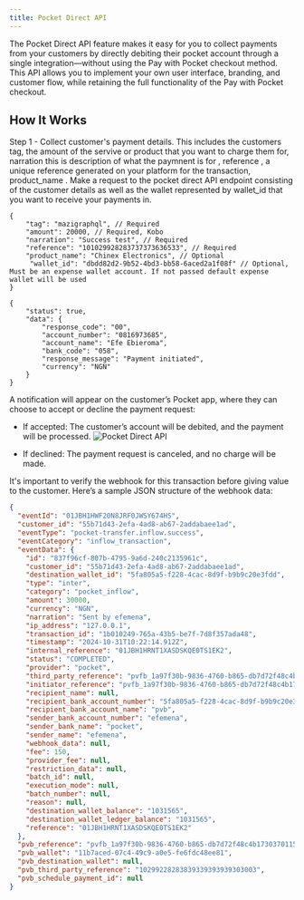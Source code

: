 ```yaml
---
title: Pocket Direct API
---
```


The Pocket Direct API feature makes it easy for you to collect payments from your customers by directly debiting their pocket account
through a single integration—without using the Pay with Pocket checkout method. This API allows you to implement your own user interface, branding, and customer
flow, while retaining the full functionality of the Pay with Pocket checkout.

## How It Works

<Steps>
<Step title = "Collect customer's payment details.">
Step 1 - Collect customer's payment details. 
This includes the customers tag, the amount of the servive or product that you want to charge them for, narration this is description of what the paymnent is for , reference ,
a unique reference generated on your platform for the transaction, product_name .  
</Step>

<Step title = "Make a request to the pocket direct API">
Make a request to the  pocket direct API endpoint consisting of the customer details as well as the wallet represented by wallet_id  that you want to receive your payments in.

```tsx Request
{
    "tag": "mazigraphql", // Required
    "amount": 20000, // Required, Kobo
    "narration": "Success test", // Required
    "reference": "101029928283737373636533", // Required
    "product_name": "Chinex Electronics", // Optional
     "wallet_id": "dbdd82d2-9b52-4bd3-bb58-6aced2a1f08f" // Optional, Must be an expense wallet account. If not passed default expense wallet will be used
}
```

```tsx Response
{
    "status": true,
    "data": {
        "response_code": "00",
        "account_number": "0816973685",
        "account_name": "Efe Ebieroma",
        "bank_code": "058",
        "response_message": "Payment initiated",
        "currency": "NGN"
    }
}
```

</Step>

<Step title = "Customer choses to accept or decline the payment">
A notification will appear on the customer’s Pocket app, where they can choose to accept or decline the payment request:

- If accepted: The customer’s account will be debited, and the payment will be processed.
  ![Pocket Direct API](/images/pvb-accept.jpg)

- If declined: The payment request is canceled, and no charge will be made.

</Step>


<Step title = "Verify and acknowlede webhook">
It's important to verify the webhook for this transaction before giving value to the customer.
Here’s a sample JSON structure of the webhook data:

```json
{
  "eventId": "01JBH1HWF20N8JRF0JWSY674HS",
  "customer_id": "55b71d43-2efa-4ad8-ab67-2addabaee1ad",
  "eventType": "pocket-transfer.inflow.success",
  "eventCategory": "inflow_transaction",
  "eventData": {
    "id": "837f96cf-807b-4795-9a6d-240c2135961c",
    "customer_id": "55b71d43-2efa-4ad8-ab67-2addabaee1ad",
    "destination_wallet_id": "5fa805a5-f228-4cac-8d9f-b9b9c20e3fdd",
    "type": "inter",
    "category": "pocket_inflow",
    "amount": 30000,
    "currency": "NGN",
    "narration": "Sent by efemena",
    "ip_address": "127.0.0.1",
    "transaction_id": "1b010249-765a-43b5-be7f-7d8f357ada48",
    "timestamp": "2024-10-31T10:22:14.912Z",
    "internal_reference": "01JBH1HRNT1XASDSKQE0TS1EK2",
    "status": "COMPLETED",
    "provider": "pocket",
    "third_party_reference": "pvfb_1a97f30b-9836-4760-b865-db7d72f48c4b1730370115631",
    "initiator_reference": "pvfb_1a97f30b-9836-4760-b865-db7d72f48c4b1730370115631",
    "recipient_name": null,
    "recipient_bank_account_number": "5fa805a5-f228-4cac-8d9f-b9b9c20e3fdd",
    "recipient_bank_account_name": "pvb",
    "sender_bank_account_number": "efemena",
    "sender_bank_name": "pocket",
    "sender_name": "efemena",
    "webhook_data": null,
    "fee": 150,
    "provider_fee": null,
    "restriction_data": null,
    "batch_id": null,
    "execution_mode": null,
    "batch_number": null,
    "reason": null,
    "destination_wallet_balance": "1031565",
    "destination_wallet_ledger_balance": "1031565",
    "reference": "01JBH1HRNT1XASDSKQE0TS1EK2"
  },
  "pvb_reference": "pvfb_1a97f30b-9836-4760-b865-db7d72f48c4b1730370115631",
  "pvb_wallet": "11b7aced-07c4-49c9-a0e5-fe6fdc48ee81",
  "pvb_destination_wallet": null,
  "pvb_third_party_reference": "10299228283839339393939303003",
  "pvb_schedule_payment_id": null
}
```
</Step>


</Steps>
